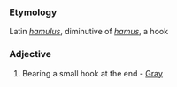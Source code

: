 ===Etymology===
Latin ''[[hamulus]]'', diminutive of ''[[hamus]]'', a hook
===Adjective===
#Bearing a small hook at the end - [[Gray]]